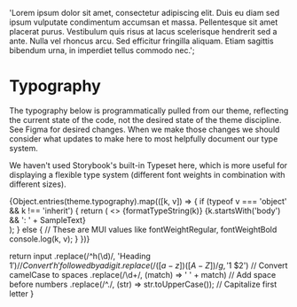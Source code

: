 
<Meta title='Typography' />

  'Lorem ipsum dolor sit amet, consectetur adipiscing elit. Duis eu diam sed ipsum vulputate condimentum accumsan et massa. Pellentesque sit amet placerat purus. Vestibulum quis risus at lacus scelerisque hendrerit sed a ante. Nulla vel rhoncus arcu. Sed efficitur fringilla aliquam. Etiam sagittis bibendum urna, in imperdiet tellus commodo nec.';

# Typography

The typography below is programmatically pulled from our theme, reflecting the current state of the code,
not the desired state of the theme discipline. See Figma for desired changes. When we make those changes we should
consider what updates to make here to most helpfully document our type system.

We haven't used Storybook's built-in Typeset here, which is more useful for displaying a flexible type system
(different font weights in combination with different sizes).

<ThemeProvider theme={theme}>
  {Object.entries(theme.typography).map(([k, v]) => {
    if (typeof v === 'object' && k !== 'inherit') {
      return (
        <>
          <Typography variant={k}>
            {formatTypeString(k)}
            {k.startsWith('body') && ': ' + SampleText}
          </Typography>
          <br />
        </>
      );
    } else {
      // These are MUI values like fontWeightRegular, fontWeightBold
      console.log(k, v);
    }
  })}
</ThemeProvider>

  return input
    .replace(/^h(\d)/, 'Heading $1') // Convert 'h' followed by a digit
    .replace(/([a-z])([A-Z])/g, '$1 $2') // Convert camelCase to spaces
    .replace(/\d+/, (match) => ' ' + match) // Add space before numbers
    .replace(/^./, (str) => str.toUpperCase()); // Capitalize first letter
}
